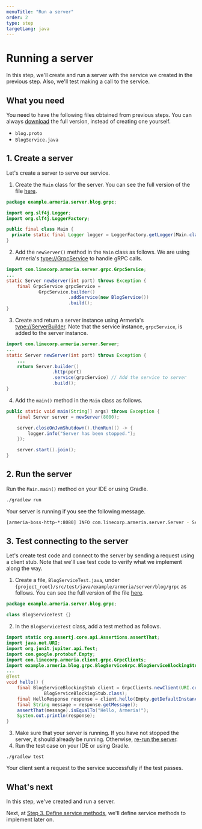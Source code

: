 ```yaml
---
menuTitle: "Run a server"
order: 2
type: step
targetLang: java
---
```


# Running a server

In this step, we'll create and run a server with the service we created in the previous step.
Also, we'll test making a call to the service.

<TutorialSteps current={2} />

## What you need

You need to have the following files obtained from previous steps.
You can always [download](https://github.com/line/armeria-examples/tree/main/tutorials/grpc) the full version, instead of creating one yourself.

- `blog.proto`
- `BlogService.java`

## 1. Create a server

Let's create a server to serve our service.

1. Create the `Main` class for the server.
  You can see the full version of the file [here](https://github.com/line/armeria-examples/tree/main/tutorials/grpc/src/main/java/example/armeria/server/blog/grpc/Main.java).
  ```java filename=Main.java
  package example.armeria.server.blog.grpc;

  import org.slf4j.Logger;
  import org.slf4j.LoggerFactory;

  public final class Main {
    private static final Logger logger = LoggerFactory.getLogger(Main.class);
  }
  ```
2. Add the `newServer()` method in the `Main` class as follows.
  We are using Armeria's <type://GrpcService> to handle gRPC calls.
  ```java filename=Main.java
  import com.linecorp.armeria.server.grpc.GrpcService;
  ...
  static Server newServer(int port) throws Exception {
      final GrpcService grpcService =
              GrpcService.builder()
                         .addService(new BlogService())
                         .build();
  }
  ```
3. Create and return a server instance using Armeria's <type://ServerBuilder>.
  Note that the service instance, `grpcService`, is added to the server instance.
  ```java filename=Main.java
  import com.linecorp.armeria.server.Server;
  ...
  static Server newServer(int port) throws Exception {
      ...
      return Server.builder()
                   .http(port)
                   .service(grpcService) // Add the service to server
                   .build();
  }
  ```
4. Add the `main()` method in the `Main` class as follows.
  ```java filename=Main.java
  public static void main(String[] args) throws Exception {
      final Server server = newServer(8080);

      server.closeOnJvmShutdown().thenRun(() -> {
          logger.info("Server has been stopped.");
      });

      server.start().join();
  }
  ```

## 2. Run the server

Run the `Main.main()` method on your IDE or using Gradle.
```bash
./gradlew run
```

Your server is running if you see the following message.
```bash
[armeria-boss-http-*:8080] INFO com.linecorp.armeria.server.Server - Serving HTTP at /[0:0:0:0:0:0:0:0%0]:8080 - http://127.0.0.1:8080/
```

## 3. Test connecting to the server

Let's create test code and connect to the server by sending a request using a client stub.
Note that we'll use test code to verify what we implement along the way.

1. Create a file, `BlogServiceTest.java`, under `{project_root}/src/test/java/example/armeria/server/blog/grpc` as follows.
  You can see the full version of the file [here](https://github.com/line/armeria-examples/blob/main/tutorials/grpc/src/test/java/example/armeria/server/blog/grpc/BlogServiceTest.java).
  ```java filename=BlogServiceTest.java
  package example.armeria.server.blog.grpc;

  class BlogServiceTest {}
  ```
2. In the `BlogServiceTest` class, add a test method as follows.
  ```java filename=BlogServiceTest.java
  import static org.assertj.core.api.Assertions.assertThat;
  import java.net.URI;
  import org.junit.jupiter.api.Test;
  import com.google.protobuf.Empty;
  import com.linecorp.armeria.client.grpc.GrpcClients;
  import example.armeria.blog.grpc.BlogServiceGrpc.BlogServiceBlockingStub;
  ...
  @Test
  void hello() {
      final BlogServiceBlockingStub client = GrpcClients.newClient(URI.create("http://127.0.0.1:8080"),
                BlogServiceBlockingStub.class);
      final HelloResponse response = client.hello(Empty.getDefaultInstance());
      final String message = response.getMessage();
      assertThat(message).isEqualTo("Hello, Armeria!");
      System.out.println(response);
  }
  ```
3. Make sure that your server is running.
  If you have not stopped the server, it should already be running.
  Otherwise, [re-run the server](#2-run-the-server).
4. Run the test case on your IDE or using Gradle.
  ```
  ./gradlew test
  ```
  Your client sent a request to the service successfully if the test passes.

## What's next

In this step, we've created and run a server.

Next, at [Step 3. Define service methods](/tutorials/grpc/blog/define-service-methods), we'll define service methods to implement later on.

<TutorialSteps current={2} />
